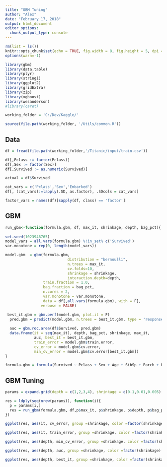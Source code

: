 ---
title: "GBM Tuning"
author: "Alex"
date: "February 17, 2018"
output: html_document
editor_options: 
  chunk_output_type: console
---

```{r setup, include=FALSE}
rm(list = ls())
knitr::opts_chunk$set(echo = TRUE, fig.width = 8, fig.height = 5, dpi = 240)
options(warn=-1)

library(gbm)
library(data.table)
library(plyr)
library(stringi)
library(ggplot2)
library(gridExtra)
library(zip)
library(xgboost)
library(wesanderson)
#library(caret)

working_folder = 'C:/Dev/Kaggle/'

source(file.path(working_folder, '/Utils/common.R'))

```

## Data

```{r load_data}
df = fread(file.path(working_folder,'/Titanic/input/train.csv'))

df[,Pclass := factor(Pclass)]
df[,Sex := factor(Sex)]
df[,Survived := as.numeric(Survived)]

actual = df$Survived

cat_vars = c('Pclass','Sex','Embarked')
df[, (cat_vars):=lapply(.SD, as.factor), .SDcols = cat_vars]

factor_vars = names(df)[sapply(df, class) == 'factor']

```

## GBM

```{r gbm_funct, echo=FALSE}
run_gbm<-function(formula.gbm, df, max_it, shrinkage, depth, bag_pct){
  
set.seed(1023946765)
model_vars = all.vars(formula.gbm) %!in_set% c('Survived')
var.monotone = rep(0, length(model_vars))

model.gbm  = gbm(formula.gbm, 
                            distribution = "bernoulli",
                            n.trees = max_it,
                            cv.folds=10,
                            shrinkage = shrinkage,
                            interaction.depth=depth,
                 train.fraction = 1.0,
                 bag.fraction = bag_pct,
                 n.cores = 2,
                 var.monotone = var.monotone,
                 data = df[,all.vars(formula.gbm), with = F],
                verbose = FALSE)

 best_it.gbm = gbm.perf(model.gbm, plot.it = F)
  pred.gbm = predict(model.gbm, n.trees = best_it.gbm, type = 'response')
  
  auc = gbm.roc.area(df$Survived, pred.gbm)
  data.frame(it = seq(max_it), depth, bag_pct, shrinkage, max_it,
             auc, best_it = best_it.gbm, 
             train_error = model.gbm$train.error, 
             cv_error = model.gbm$cv.error,
             min_cv_error = model.gbm$cv.error[best_it.gbm])
}

formula.gbm = formula(Survived ~ Pclass + Sex + Age + SibSp + Parch + Fare + Embarked)


```


## GBM Tuning

```{r gbm_tune echo=FALSE}

params = expand.grid(depth = c(1,2,3,4), shrinkage = c(0.1,0.01,0.005), max_it = 50000, bag_pct = c(0.6,0.8,1.0))

res = ldply(seq(nrow(params)), function(i){
  p = params[i,]
  res = run_gbm(formula.gbm, df,p$max_it, p$shrinkage, p$depth, p$bag_pct)
})

ggplot(res, aes(it, cv_error, group =shrinkage, color =factor(shrinkage) )) + geom_line() + facet_grid(depth~bag_pct)

ggplot(res, aes(it, train_error, group =shrinkage, color =factor(shrinkage) )) + geom_line() + facet_grid(depth~bag_pct)

ggplot(res, aes(depth, min_cv_error, group =shrinkage, color =factor(shrinkage) )) + geom_line() + facet_grid(~bag_pct)

ggplot(res, aes(depth, auc, group =shrinkage, color =factor(shrinkage) )) + geom_line() + facet_grid(~bag_pct)

ggplot(res, aes(depth, best_it, group =shrinkage, color =factor(shrinkage) )) + geom_line() + facet_grid(~bag_pct)

```

